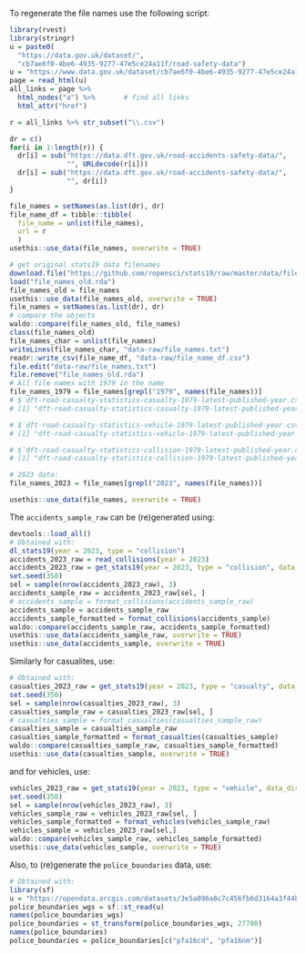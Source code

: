 To regenerate the file names use the following script:

```r
library(rvest)
library(stringr)
u = paste0(
  "https://data.gov.uk/dataset/",
  "cb7ae6f0-4be6-4935-9277-47e5ce24a11f/road-safety-data")
u = "https://www.data.gov.uk/dataset/cb7ae6f0-4be6-4935-9277-47e5ce24a11f/road-accidents-safety-data"
page = read_html(u)
all_links = page %>%
  html_nodes("a") %>%       # find all links
  html_attr("href")

r = all_links %>% str_subset("\\.csv")

dr = c()
for(i in 1:length(r)) {
  dr[i] = sub("https://data.dft.gov.uk/road-accidents-safety-data/",
              "", URLdecode(r[i]))
  dr[i] = sub("https://data.dft.gov.uk/road-accidents-safety-data/",
              "", dr[i])
}

file_names = setNames(as.list(dr), dr)
file_name_df = tibble::tibble(
  file_name = unlist(file_names),
  url = r
  )
usethis::use_data(file_names, overwrite = TRUE)

# get original stats19 data filenames
download.file("https://github.com/ropensci/stats19/raw/master/data/file_names.rda", "file_names_old.rda")
load("file_names_old.rda")
file_names_old = file_names
usethis::use_data(file_names_old, overwrite = TRUE)
file_names = setNames(as.list(dr), dr)
# compare the objects
waldo::compare(file_names_old, file_names)
class(file_names_old)
file_names_char = unlist(file_names)
writeLines(file_names_char, "data-raw/file_names.txt")
readr::write_csv(file_name_df, "data-raw/file_name_df.csv")
file.edit("data-raw/file_names.txt")
file.remove("file_names_old.rda")
# All file names with 1979 in the name
file_names_1979 = file_names[grepl("1979", names(file_names))]
# $`dft-road-casualty-statistics-casualty-1979-latest-published-year.csv`
# [1] "dft-road-casualty-statistics-casualty-1979-latest-published-year.csv"

# $`dft-road-casualty-statistics-vehicle-1979-latest-published-year.csv`
# [1] "dft-road-casualty-statistics-vehicle-1979-latest-published-year.csv"

# $`dft-road-casualty-statistics-collision-1979-latest-published-year.csv`
# [1] "dft-road-casualty-statistics-collision-1979-latest-published-year.csv"

# 2023 data:
file_names_2023 = file_names[grepl("2023", names(file_names))]

usethis::use_data(file_names, overwrite = TRUE)
```

The `accidents_sample_raw` can be (re)generated using:

```r
devtools::load_all()
# Obtained with:
dl_stats19(year = 2023, type = "collision")
accidents_2023_raw = read_collisions(year = 2023)
accidents_2023_raw = get_stats19(year = 2023, type = "collision", data_dir = tempdir(), format = FALSE)
set.seed(350)
sel = sample(nrow(accidents_2023_raw), 3)
accidents_sample_raw = accidents_2023_raw[sel, ]
# accidents_sample = format_collisions(accidents_sample_raw)
accidents_sample = accidents_sample_raw
accidents_sample_formatted = format_collisions(accidents_sample)
waldo::compare(accidents_sample_raw, accidents_sample_formatted)
usethis::use_data(accidents_sample_raw, overwrite = TRUE)
usethis::use_data(accidents_sample, overwrite = TRUE)
```

Similarly for casualites, use:

```r
# Obtained with:
casualties_2023_raw = get_stats19(year = 2023, type = "casualty", data_dir = tempdir(), format = FALSE)
set.seed(350)
sel = sample(nrow(casualties_2023_raw), 3)
casualties_sample_raw = casualties_2023_raw[sel, ]
# casualties_sample = format_casualties(casualties_sample_raw)
casualties_sample = casualties_sample_raw
casualties_sample_formatted = format_casualties(casualties_sample)
waldo::compare(casualties_sample_raw, casualties_sample_formatted)
usethis::use_data(casualties_sample, overwrite = TRUE)
```

and for vehicles, use:

```r
vehicles_2023_raw = get_stats19(year = 2023, type = "vehicle", data_dir = tempdir(), format = FALSE)
set.seed(350)
sel = sample(nrow(vehicles_2023_raw), 3)
vehicles_sample_raw = vehicles_2023_raw[sel, ]
vehicles_sample_formatted = format_vehicles(vehicles_sample_raw)
vehicles_sample = vehicles_2023_raw[sel,]
waldo::compare(vehicles_sample_raw, vehicles_sample_formatted)
usethis::use_data(vehicles_sample, overwrite = TRUE)
```

Also, to (re)generate the `police_boundaries` data, use:

```r
# Obtained with:
library(sf)
u = "https://opendata.arcgis.com/datasets/3e5a096a8c7c456fb6d3164a3f44b005_3.geojson"
police_boundaries_wgs = sf::st_read(u)
names(police_boundaries_wgs)
police_boundaries = st_transform(police_boundaries_wgs, 27700)
names(police_boundaries)
police_boundaries = police_boundaries[c("pfa16cd", "pfa16nm")]
```

